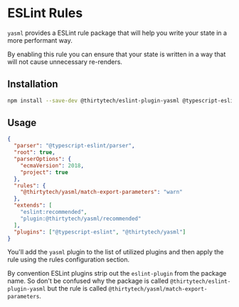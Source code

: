 # ESLint Rules

`yasml` provides a ESLint rule package that will help you write your state in a more performant way.

By enabling this rule you can ensure that your state is written in a way that will not cause unnecessary re-renders.

## Installation

```bash copy
npm install --save-dev @thirtytech/eslint-plugin-yasml @typescript-eslint/parser @typescript-eslint/eslint-plugin
```

## Usage
```json copy
{
  "parser": "@typescript-eslint/parser",
  "root": true,
  "parserOptions": {
    "ecmaVersion": 2018,
    "project": true
  },
  "rules": {
    "@thirtytech/yasml/match-export-parameters": "warn"
  },
  "extends": [
    "eslint:recommended",
    "plugin:@thirtytech/yasml/recommended"
  ],
  "plugins": ["@typescript-eslint", "@thirtytech/yasml"]
}
```

You'll add the `yasml` plugin to the list of utilized plugins and then apply the rule using the rules configuration section.

By convention ESLint plugins strip out the `eslint-plugin` from the package name. So don't be confused why the package is called
`@thirtytech/eslint-plugin-yasml` but the rule is called `@thirtytech/yasml/match-export-parameters`.